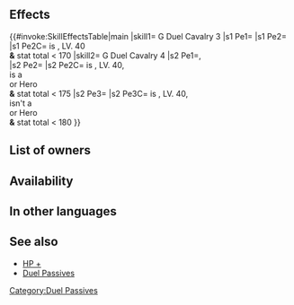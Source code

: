 {{Passive
|type=A
|name=G Duel Cavalry
|exclusive=0
|canUseWeapon={{WeaponList|Green}}
|canUseMove={{MoveList|Cavalry}}
|properties=random_owner
|1name=G Duel Cavalry 1
|1tagid=SID_緑の死闘・騎馬1
|1cost=70
|1effect=Grants HP+3. If unit is 5★ and level 40 and unit's stats total less than 160, treats unit's stats as 160 in modes like Arena. (Higher-scoring opponents will appear. Stat total calculation excludes any values added by merges and skills.)
|statModifiers1=3,0,0,0,0
|1required=-
|1promotionRarity=4
|1promotionTier=1
|2name=G Duel Cavalry 2
|2tagid=SID_緑の死闘・騎馬2
|2cost=150
|2effect=Grants HP+4. If unit is 5★ and level 40 and unit's stats total less than 165, treats unit's stats as 165 in modes like Arena. (Higher-scoring opponents will appear. Stat total calculation excludes any values added by merges and skills.)
|statModifiers2=4,0,0,0,0
|2promotionRarity=5
|2promotionTier=1
|3name=G Duel Cavalry 3
|3tagid=SID_緑の死闘・騎馬3
|3cost=300
|3effect=Grants HP+5. If unit is 5★ and level 40 and unit's stats total less than 170, treats unit's stats as 170 in modes like Arena. (Higher-scoring opponents will appear. Stat total calculation excludes any values added by merges and skills.)
|statModifiers3=5,0,0,0,0
|3next=-
|4name=G Duel Cavalry 4
|4tagid=SID_緑の死闘・騎馬4
|4cost=300
|4effect=Grants HP+5, Atk/Spd/Def/Res+2. If unit is 5★, level 40, a Legendary Hero or a Mythic Hero, and unit's stats total less than 175, treats unit's stats as 175 in modes like Arena. If unit is 5★, level 40, not a Legendary Hero or Mythic Hero, and unit's stats total less than 180, treats unit's stats as 180 in modes like Arena. (Higher-scoring opponents will appear. Stat total calculation excludes any values added by merges and skills.)
|statModifiers4=5,2,2,2,2
}}
==Effects==
{{#invoke:SkillEffectsTable|main
|skill1={{Si|G Duel Cavalry 3}} G Duel Cavalry 3
|s1 Pe1={{Eft|Stat Boosts|HP|5}}
|s1 Pe2={{Eft|Duel|170}}
|s1 Pe2C={{Tgt|Unit}} is {{Rarity|5}}, LV. 40<br>'''&''' stat total < 170
|skill2={{Si|G Duel Cavalry 4}} G Duel Cavalry 4
|s2 Pe1={{Eft|Stat Boosts|HP|5}},<br>{{Eft|Stat Boosts|Atk/Spd/Def/Res|2}}
|s2 Pe2={{Eft|Duel|175}}
|s2 Pe2C={{Tgt|Unit}} is {{Rarity|5}}, LV. 40,<br>is a {{Utt|Legendary}}<br> or {{Utt|Mythic}} Hero<br>'''&''' stat total < 175
|s2 Pe3={{Eft|Duel|180}}
|s2 Pe3C={{Tgt|Unit}} is {{Rarity|5}}, LV. 40,<br>isn't a {{Utt|Legendary}}<br> or {{Utt|Mythic}} Hero<br>'''&''' stat total < 180
}}

==List of owners==
{{Skill Hero List}}
==Availability==
{{PassiveFocusList}}
{{PassiveDistributionList}}
{{PassiveCombatManualList}}
==In other languages==
{{OtherLanguages
|japanese=緑の死闘・騎馬
|german=G Duell-Kav.
|spanishEU=Lid caballería V
|spanishLA=Lid caballería V
|french=Duel caval. (V)
|italian=Sfida cavall. V
|chineseTW=綠色死鬥・騎馬
|portuguese=Duelo cav. V
}}
==See also==
* [[HP +]]
* [[Duel Passives]]
{{Passives Navbox|A}}
[[Category:Duel Passives]]